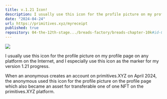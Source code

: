 ```yaml
---
title: v.1.21 Icon!
description: I usually use this icon for the profile picture on my profile page on any platform on the Internet, and I especially use this icon as the marker for my version 1.21 progress.
date: "2024-04-24"
url: https://primitives.xyz/myreceipt
published: true
repository: 04-the-12th-stage.../breads-factory/breads-chapter-10k#id-09952.-myreceipts-profile-on-primitives.xyz-minted-out
---
```


[![](/1.21.jpeg)](/1.21.jpeg)

I usually use this icon for the profile picture on my profile page on any platform on the Internet, and I especially use this icon as the marker for my version 1.21 progress.   
   
When an anonymous creates an account on primitives.XYZ on April 2024, the anonymous used this icon for the profile picture on the profile page which also became an asset for transferable one of one NFT on the primitives.XYZ platform.